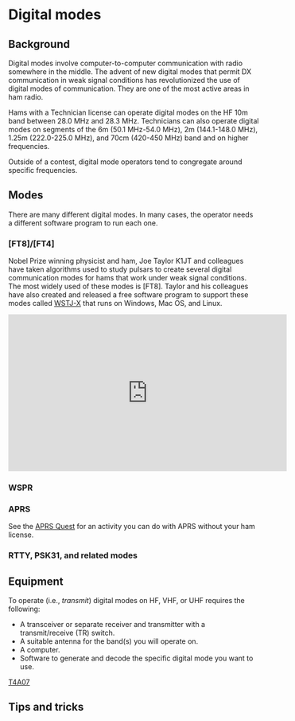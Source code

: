 # Digital modes

## Background  {-}

Digital modes involve computer-to-computer communication with radio somewhere in the middle.
The advent of new digital modes that permit DX communication in weak signal conditions has revolutionized the use of digital modes of communication.
They are one of the most active areas in ham radio.

Hams with a Technician license can operate digital modes on the HF 10m band between 28.0 MHz and 28.3 MHz.
Technicians can also operate digital modes on segments of the 6m (50.1 MHz-54.0 MHz), 2m (144.1-148.0 MHz), 1.25m (222.0-225.0 MHz), and 70cm (420-450 MHz) band and on higher frequencies.

Outside of a contest, digital mode operators tend to congregate around specific frequencies.

## Modes {-}

There are many different digital modes.
In many cases, the operator needs a different software program to run each one.

### [FT8]/[FT4] {-}

Nobel Prize winning physicist and ham, Joe Taylor K1JT and colleagues have taken algorithms used to study pulsars to create several digital communication modes for hams that work under weak signal conditions.
The most widely used of these modes is [FT8].
Taylor and his colleagues have also created and released a free software program to support these modes called [WSTJ-X]() that runs on Windows, Mac OS, and Linux.

<iframe width="560" height="315" src="https://www.youtube.com/embed/233HQs_8JGQ" title="YouTube video player" frameborder="0" allow="accelerometer; autoplay; clipboard-write; encrypted-media; gyroscope; picture-in-picture; web-share" allowfullscreen></iframe>

### WSPR {- #operating_wspr}

### APRS {- #operating_aprs}

See the [APRS Quest](#quest_aprs) for an activity you can do with APRS without your ham license.

### RTTY, PSK31, and related modes {-}

## Equipment {-}

To operate (i.e., *transmit*) digital modes on HF, VHF, or UHF requires the following:

- A transceiver or separate receiver and transmitter with a transmit/receive (TR) switch.
- A suitable antenna for the band(s) you will operate on.
- A computer.
- Software to generate and decode the specific digital mode you want to use.

[T4A07](#T4A07)

## Tips and tricks {-}
